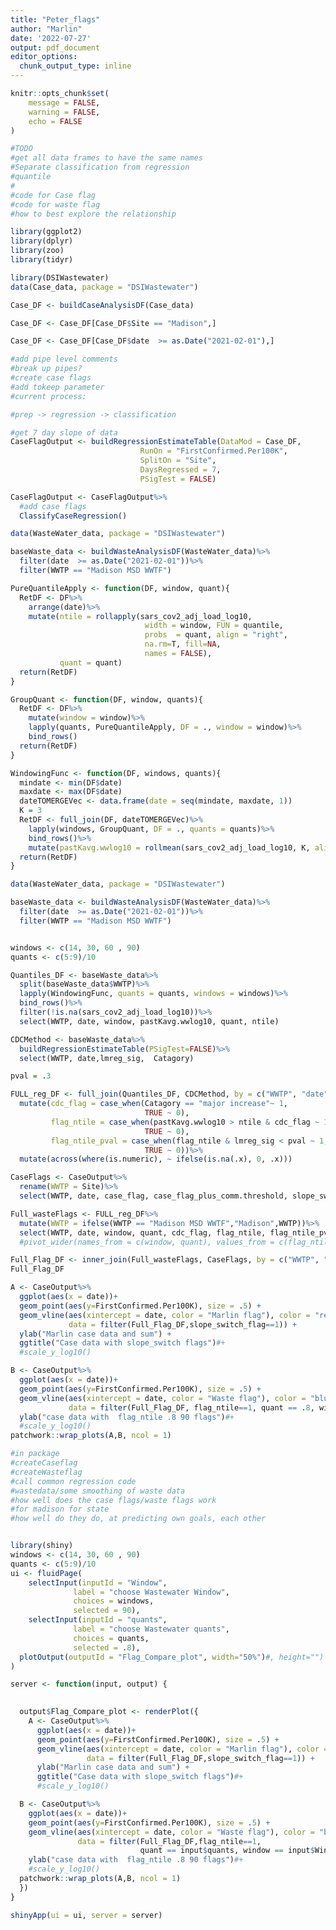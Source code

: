 ```yaml
---
title: "Peter_flags"
author: "Marlin"
date: '2022-07-27'
output: pdf_document
editor_options: 
  chunk_output_type: inline
---
```



```r
knitr::opts_chunk$set(
	message = FALSE,
	warning = FALSE,
	echo = FALSE
)
```

```r
#TODO
#get all data frames to have the same names
#Separate classification from regression
#quantile 
#
#code for Case flag
#code for waste flag
#how to best explore the relationship

library(ggplot2)
library(dplyr)
library(zoo)
library(tidyr)
```

```r
library(DSIWastewater)
data(Case_data, package = "DSIWastewater")

Case_DF <- buildCaseAnalysisDF(Case_data)

Case_DF <- Case_DF[Case_DF$Site == "Madison",]

Case_DF <- Case_DF[Case_DF$date  >= as.Date("2021-02-01"),]

```

```r

#add pipe level comments
#break up pipes?
#create case flags
#add tokeep parameter
#current process:

#prep -> regression -> classification

#get 7 day slope of data
CaseFlagOutput <- buildRegressionEstimateTable(DataMod = Case_DF,
                             RunOn = "FirstConfirmed.Per100K",
                             SplitOn = "Site",
                             DaysRegressed = 7,
                             PSigTest = FALSE)

CaseFlagOutput <- CaseFlagOutput%>%
  #add case flags
  ClassifyCaseRegression()
```


```r
data(WasteWater_data, package = "DSIWastewater")

baseWaste_data <- buildWasteAnalysisDF(WasteWater_data)%>%
  filter(date  >= as.Date("2021-02-01"))%>%
  filter(WWTP == "Madison MSD WWTF")
```


```r
PureQuantileApply <- function(DF, window, quant){
  RetDF <- DF%>%
    arrange(date)%>%
    mutate(ntile = rollapply(sars_cov2_adj_load_log10, 
                              width = window, FUN = quantile, 
                              probs  = quant, align = "right", 
                              na.rm=T, fill=NA, 
                              names = FALSE),
           quant = quant)
  return(RetDF)
}

GroupQuant <- function(DF, window, quants){
  RetDF <- DF%>%
    mutate(window = window)%>%
    lapply(quants, PureQuantileApply, DF = ., window = window)%>%
    bind_rows()
  return(RetDF)
}

WindowingFunc <- function(DF, windows, quants){
  mindate <- min(DF$date)
  maxdate <- max(DF$date)
  dateTOMERGEVec <- data.frame(date = seq(mindate, maxdate, 1))
  K = 3
  RetDF <- full_join(DF, dateTOMERGEVec)%>%
    lapply(windows, GroupQuant, DF = ., quants = quants)%>%
    bind_rows()%>%
    mutate(pastKavg.wwlog10 = rollmean(sars_cov2_adj_load_log10, K, align = "right", na.pad = T))
  return(RetDF)
}
```
  
```r
data(WasteWater_data, package = "DSIWastewater")

baseWaste_data <- buildWasteAnalysisDF(WasteWater_data)%>%
  filter(date  >= as.Date("2021-02-01"))%>%
  filter(WWTP == "Madison MSD WWTF")


windows <- c(14, 30, 60 , 90)
quants <- c(5:9)/10

Quantiles_DF <- baseWaste_data%>%
  split(baseWaste_data$WWTP)%>%
  lapply(WindowingFunc, quants = quants, windows = windows)%>%
  bind_rows()%>%
  filter(!is.na(sars_cov2_adj_load_log10))%>%
  select(WWTP, date, window, pastKavg.wwlog10, quant, ntile)

CDCMethod <- baseWaste_data%>%
  buildRegressionEstimateTable(PSigTest=FALSE)%>%
  select(WWTP, date,lmreg_sig,  Catagory)

pval = .3

FULL_reg_DF <- full_join(Quantiles_DF, CDCMethod, by = c("WWTP", "date"))%>%
  mutate(cdc_flag = case_when(Catagory == "major increase"~ 1,
                              TRUE ~ 0),
         flag_ntile = case_when(pastKavg.wwlog10 > ntile & cdc_flag ~ 1,
                              TRUE ~ 0),
         flag_ntile_pval = case_when(flag_ntile & lmreg_sig < pval ~ 1,
                              TRUE ~ 0))%>%
  mutate(across(where(is.numeric), ~ ifelse(is.na(.x), 0, .x)))
```


```r
CaseFlags <- CaseOutput%>%
  rename(WWTP = Site)%>%
  select(WWTP, date, case_flag, case_flag_plus_comm.threshold, slope_switch_flag)

Full_wasteFlags <- FULL_reg_DF%>%
  mutate(WWTP = ifelse(WWTP == "Madison MSD WWTF","Madison",WWTP))%>%
  select(WWTP, date, window, quant, cdc_flag, flag_ntile, flag_ntile_pval)#%>%
  #pivot_wider(names_from = c(window, quant), values_from = c(flag_ntile, flag_ntile_pval))

Full_Flag_DF <- inner_join(Full_wasteFlags, CaseFlags, by = c("WWTP", "date"))
Full_Flag_DF
```

```r
A <- CaseOutput%>%
  ggplot(aes(x = date))+
  geom_point(aes(y=FirstConfirmed.Per100K), size = .5) +
  geom_vline(aes(xintercept = date, color = "Marlin flag"), color = "red",
             data = filter(Full_Flag_DF,slope_switch_flag==1)) +
  ylab("Marlin case data and sum") +
  ggtitle("Case data with slope_switch flags")#+
  #scale_y_log10()

B <- CaseOutput%>%
  ggplot(aes(x = date))+
  geom_point(aes(y=FirstConfirmed.Per100K), size = .5) +
  geom_vline(aes(xintercept = date, color = "Waste flag"), color = "blue",
             data = filter(Full_Flag_DF, flag_ntile==1, quant == .8, window == 90)) +
  ylab("case data with  flag_ntile .8 90 flags")#+
  #scale_y_log10()
patchwork::wrap_plots(A,B, ncol = 1)
```


```r
#in package
#createCaseflag
#createWasteflag
#call common regression code
#wastedata/some smoothing of waste data
#how well does the case flags/waste flags work
#for madison for state
#how well do they do, at predicting own goals, each other


library(shiny)
windows <- c(14, 30, 60 , 90)
quants <- c(5:9)/10
ui <- fluidPage(
    selectInput(inputId = "Window", 
              label = "choose Wastewater Window", 
              choices = windows,
              selected = 90),
    selectInput(inputId = "quants", 
              label = "choose Wastewater quants", 
              choices = quants,
              selected = .8),
  plotOutput(outputId = "Flag_Compare_plot", width="50%")#, height="")
)

server <- function(input, output) {

  
  output$Flag_Compare_plot <- renderPlot({
    A <- CaseOutput%>%
      ggplot(aes(x = date))+
      geom_point(aes(y=FirstConfirmed.Per100K), size = .5) +
      geom_vline(aes(xintercept = date, color = "Marlin flag"), color = "red",
                 data = filter(Full_Flag_DF,slope_switch_flag==1)) +
      ylab("Marlin case data and sum") +
      ggtitle("Case data with slope_switch flags")#+
      #scale_y_log10()

  B <- CaseOutput%>%
    ggplot(aes(x = date))+
    geom_point(aes(y=FirstConfirmed.Per100K), size = .5) +
    geom_vline(aes(xintercept = date, color = "Waste flag"), color = "blue",
               data = filter(Full_Flag_DF,flag_ntile==1,
                             quant == input$quants, window == input$Window)) +
    ylab("case data with  flag_ntile .8 90 flags")#+
    #scale_y_log10()
  patchwork::wrap_plots(A,B, ncol = 1)
  })
}

shinyApp(ui = ui, server = server)


```